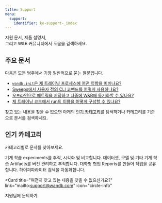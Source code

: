 ---
title: Support
menu:
  support:
    identifier: ko-support-_index
---


<Banner title="무엇을 도와드릴까요?" background="/images/support/support_banner.png" >
지원 문서, 제품 설명서,<br/>
그리고 W&B 커뮤니티에서 도움을 검색하세요.
</Banner>

## 주요 문서

다음은 모든 범주에서 가장 일반적으로 묻는 질문입니다.

* [`wandb.init`은 제 트레이닝 프로세스에 어떤 영향을 미치나요?](/ko/support/kb-articles/wandbinit_training_process)
* [Sweeps에서 사용자 정의 CLI 코맨드를 어떻게 사용하나요?](/ko/support/kb-articles/custom_cli_commands_sweeps)
* [오프라인으로 메트릭을 저장하고 나중에 W&B에 동기화할 수 있나요?](/ko/support/kb-articles/same_metric_appearing_more)
* [제 트레이닝 코드에서 run의 이름을 어떻게 구성할 수 있나요?](/ko/support/kb-articles/configure_name_run_training_code)

찾고 있는 내용을 찾을 수 없으면 아래의 [인기 카테고리](#popular-categories)를 탐색하거나 카테고리를 기준으로 문서를 검색하세요.

## 인기 카테고리

카테고리별로 문서를 찾아보세요.

<CardGroup cols={2}>
<Card title="Experiments" href="/ko/support/experiments">
기계 학습 experiments를 추적, 시각화 및 비교합니다.
</Card>
<Card title="Artifacts" href="/ko/support/artifacts">
데이터셋, 모델 및 기타 기계 학습 Artifacts를 버전 관리하고 추적합니다.
</Card>
</CardGroup>
<CardGroup cols={2}>
<Card title="Reports" href="/ko/support/reports">
대화형 협업 Reports를 만들어 작업을 공유합니다.
</Card>
<Card title="Sweeps" href="/ko/support/sweeps">
하이퍼파라미터 검색을 자동화합니다.
</Card>
</CardGroup>

<Card
  title="여전히 찾고 있는 내용을 찾을 수 없으신가요?"
  link="mailto:support@wandb.com"
  icon="circle-info"
>
  지원팀에 문의하기
</Card>